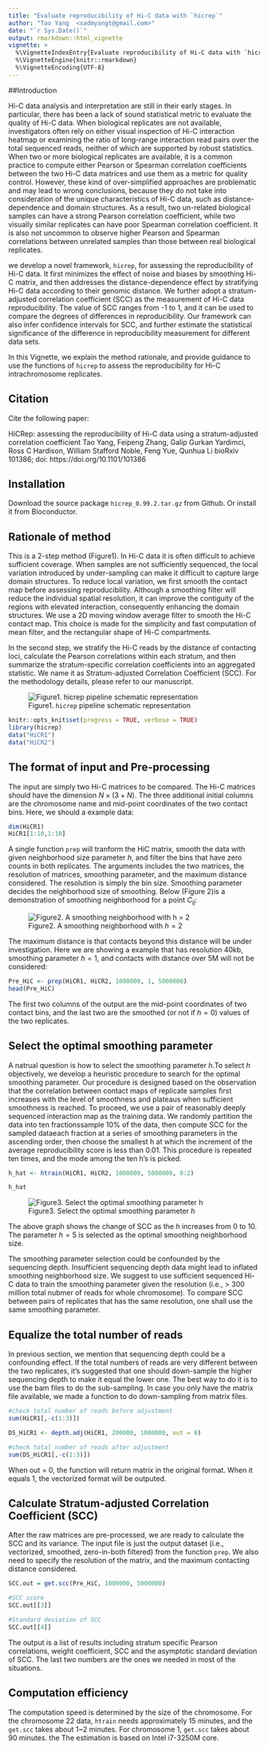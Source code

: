 ---
title: "Evaluate reproducibility of Hi-C data with `hicrep`"
author: "Tao Yang  <xadmyangt@gmail.com>"
date: "`r Sys.Date()`"
output: rmarkdown::html_vignette
vignette: >
  %\VignetteIndexEntry{Evaluate reproducibility of Hi-C data with `hicrep`}
  %\VignetteEngine{knitr::rmarkdown}
  %\VignetteEncoding{UTF-8}
---

##Introduction

Hi-C data analysis and interpretation are still in their early stages. In particular, there has been a lack of sound statistical
metric to evaluate the quality of Hi-C data. When biological replicates are not available, investigators often rely on either
visual inspection of Hi-C interaction heatmap or examining the ratio of long-range interaction read pairs over the total
sequenced reads, neither of which are supported by robust statistics. When two or more biological replicates are available, it
is a common practice to compute either Pearson or Spearman correlation coefficients between the two Hi-C data matrices and use
them as a metric for quality control. However, these kind of over-simplified approaches are problematic and may lead to wrong
conclusions, because they do not take into consideration of the unique characteristics of Hi-C data, such as distance-dependence
and domain structures. As a result, two un-related biological samples can have a strong Pearson correlation coefficient, while
two visually similar replicates can have poor Spearman correlation coefficient. It is also not uncommon to observe higher
Pearson and Spearman correlations between unrelated samples than those between real biological replicates. 

we develop a novel framework, `hicrep`, for assessing the reproducibility of Hi-C data. It first minimizes the effect of noise
and biases by smoothing Hi-C matrix, and then addresses the distance-dependence effect by stratifying Hi-C data according to
their genomic distance. We further adopt a stratum-adjusted correlation coefficient (SCC) as the measurement of Hi-C data
reproducibility. The value of SCC ranges from -1 to 1, and it can be used to compare the degrees of differences in
reproducibility. Our framework can also infer confidence intervals for SCC, and further estimate the statistical significance of
the difference in reproducibility measurement for different data sets. 


In this Vignette, we explain the method rationale, and provide guidance to use the functions of `hicrep` to assess the
reproducibility for Hi-C intrachromosome replicates. 

## Citation

Cite the following paper:

HiCRep: assessing the reproducibility of Hi-C data using a stratum-adjusted correlation coefficient
Tao Yang, Feipeng Zhang, Galip Gurkan Yardimci, Ross C Hardison, William Stafford Noble, Feng Yue, Qunhua Li
bioRxiv 101386; doi: https://doi.org/10.1101/101386 


## Installation

Download the source package `hicrep_0.99.2.tar.gz` from Github.
Or install it from Bioconductor.

## Rationale of method

This is a 2-step method (Figure1). In Hi-C data it is often difficult to achieve sufficient coverage. When samples are not
sufficiently sequenced, the local variation introduced by under-sampling can make it difficult to capture large domain
structures. To reduce local variation, we first smooth the contact map before assessing reproducibility. Although a smoothing
filter will reduce the individual spatial resolution, it can improve the contiguity of the regions with elevated interaction,
consequently enhancing the domain structures. We use a 2D moving window average filter to smooth the Hi-C contact map. This
choice is made for the simplicity and fast computation of mean filter, and the rectangular shape of Hi-C compartments.
 
In the second step, we stratify the Hi-C reads by the distance of contacting loci, calculate the Pearson correlations within
each stratum, and then summarize the stratum-specific correlation coefficients into an aggregated statistic. We name it as
Stratum-adjusted Correlation Coefficient (SCC). For the methodology details, please refer to our manuscript.
 
![Figure1. `hicrep` pipeline schematic representation](https://github.com/MonkeyLB/hicrep/blob/master/vignettes/hicrep-pipeline.JPG)

```{r load_packages, include=FALSE}
knitr::opts_knit$set(progress = TRUE, verbose = TRUE)
library(hicrep)
data("HiCR1")
data("HiCR2")
```


## The format of input and Pre-processing

The input are simply two Hi-C matrices to be compared.  The Hi-C matrices should have the dimension $N\times(3+N)$. The three
additional initial columns are the chromosome name and mid-point coordinates of the two contact bins. Here, we should a example
data:

```{r}
dim(HiCR1)
HiCR1[1:10,1:10]
```

A single function `prep` will tranform the HiC matrix, smooth the data with given neighborhood size parameter $h$, and filter
the bins that have zero counts in both replicates. The arguments includes the two matrices, the resolution of matrices,
smoothing parameter, and the maximum distance considered. The resolution is simply the bin size. Smoothing parameter decides the
neighborhood size of smoothing. Below (Figure 2)is a demonstration of smoothing neighborhood for a point $C_{ij}$:

![Figure2. A smoothing neighborhood with $h = 2$](https://github.com/MonkeyLB/hicrep/blob/master/vignettes/Smoothing_neighborhood.JPG)

The maximum distance is that contacts beyond this distance will be under investigation. Here we are showing a example that has
resolution 40kb, smoothing parameter $h = 1$, and contacts with distance over 5M will not be considered:

```{r, eval=TRUE}
Pre_HiC <- prep(HiCR1, HiCR2, 1000000, 1, 5000000)
head(Pre_HiC)
```
The first two columns of the output are the mid-point coordinates of two contact bins, and the last two are the smoothed (or not
if $h = 0$) values of the two replicates.

## Select the optimal smoothing parameter

A natrual question is how to select the smoothing parameter $h$.To select $h$ objectively, we develop a heuristic procedure to
search for the optimal smoothing parameter.  Our procedure is designed based on the observation that the correlation between
contact maps of replicate samples first increases with the level of smoothness and plateaus when sufficient smoothness is
reached. To proceed, we use a pair of reasonably deeply sequenced interaction map as the training data. We randomly partition
the data into ten fractionssample 10% of the data, then compute SCC for the sampled dataeach fraction at a series of smoothing
parameters in the ascending order, then choose the smallest h at which the increment of the average reproducibility  score is
less than 0.01. This procedure is repeated ten times, and the mode among the ten h’s is picked.

```{r, eval=TRUE}
h_hat <- htrain(HiCR1, HiCR2, 1000000, 5000000, 0:2)

h_hat
```

![Figure3. Select the optimal smoothing parameter $h$](https://github.com/MonkeyLB/hicrep/blob/master/vignettes/Smoothing_parameter.JPG)

The above graph shows the change of SCC as the $h$ increases from 0 to 10. The parameter $h=5$ is selected as the optimal
smoothing neighborhood size.

The smoothing parameter selection could be confounded by the sequencing depth. Insufficient sequencing depth data might lead to
inflated smoothing neighborhood size. We suggest to use sufficient sequenced Hi-C data to train the smoothing parameter given
the resolution (i.e., > 300 million total nubmer of reads for whole chromosome). To compare SCC between pairs of replicates that
has the same resolution, one shall use the same smoothing parameter.

## Equalize the total number of reads

In previous section, we mention that sequencing depth could be a confounding effect. If the total numbers of reads are very
different between the two replicates, it's suggested that one should down-sample the higher sequencing depth to make it equal
the lower one. The best way to do it is to use the bam files to do the sub-sampling. In case you only have the matrix file
available, we made a function to do down-sampling from matrix files.

```{r}
#check total number of reads before adjustment
sum(HiCR1[,-c(1:3)])

DS_HiCR1 <- depth.adj(HiCR1, 200000, 1000000, out = 0) 

#check total number of reads after adjustment
sum(DS_HiCR1[,-c(1:3)])

```
When out = 0, the function will return matrix in the original format. When it equals 1, the vectorized format will be outputed.


## Calculate Stratum-adjusted Correlation Coefficient (SCC)

After the raw matrices are pre-processed, we are ready to calculate the SCC and its variance. The input file is just the output
dataset (i.e., vectorized, smoothed, zero-in-both filtered) from the function `prep`. We also need to specify the resolution of
the matrix, and the maximum contacting distance considered.

```{r, eval=TRUE}
SCC.out = get.scc(Pre_HiC, 1000000, 5000000)

#SCC score
SCC.out[[3]]

#Standard deviation of SCC
SCC.out[[4]]

```

The output is a list of results including stratum specific Pearson correlations, weight coefficient, SCC and the asymptotic
standard deviation of SCC. The last two numbers are the ones we needed in most of the situations. 

## Computation efficiency

The computation speed is determined by the size of the chromosome. For the chromosome 22 data, `htrain` needs approximately 15
minutes, and the `get.scc` takes about 1~2 minutes. For chromosome 1, `get.scc` takes about 90 minutes. the The estimation is
based on Intel i7-3250M core. 
